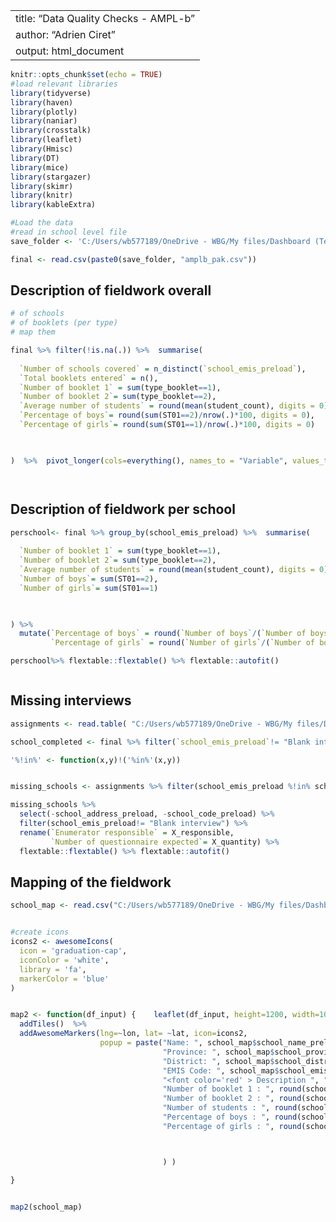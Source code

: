 
---
title: "Data Quality Checks - AMPL-b"
author: "Adrien Ciret"
output: html_document
---

```r
knitr::opts_chunk$set(echo = TRUE)
#load relevant libraries
library(tidyverse)
library(haven)
library(plotly)
library(naniar)
library(crosstalk)
library(leaflet)
library(Hmisc)
library(DT)
library(mice)
library(stargazer)
library(skimr)
library(knitr)
library(kableExtra)

#Load the data
#read in school level file
save_folder <- 'C:/Users/wb577189/OneDrive - WBG/My files/Dashboard (Team Folder)/Country_Work/Pakistan_all/2021/Data/01. Pilot/clean/amplb/'

final <- read.csv(paste0(save_folder, "amplb_pak.csv"))
```


## Description of fieldwork overall

```r

# of schools
# of booklets (per type)
# map them

final %>% filter(!is.na(.)) %>%  summarise(
  
  `Number of schools covered` = n_distinct(`school_emis_preload`),
  `Total booklets entered` = n(),
  `Number of booklet 1` = sum(type_booklet==1),
  `Number of booklet 2`= sum(type_booklet==2),
  `Average number of students` = round(mean(student_count), digits = 0),
  `Percentage of boys`= round(sum(ST01==2)/nrow(.)*100, digits = 0),
  `Percentage of girls`= round(sum(ST01==1)/nrow(.)*100, digits = 0)


  
)  %>%  pivot_longer(cols=everything(), names_to = "Variable", values_to= "Value") %>% flextable::flextable() %>% flextable::autofit()




```
## Description of fieldwork per school

```r


perschool<- final %>% group_by(school_emis_preload) %>%  summarise(
  
  `Number of booklet 1` = sum(type_booklet==1),
  `Number of booklet 2`= sum(type_booklet==2),
  `Average number of students` = round(mean(student_count), digits = 0),
  `Number of boys`= sum(ST01==2),
  `Number of girls`= sum(ST01==1)


  
) %>% 
  mutate(`Percentage of boys` = round(`Number of boys`/(`Number of boys` + `Number of girls`)*100, digits = 0),
         `Percentage of girls` = round(`Number of girls`/(`Number of boys` + `Number of girls`)*100, digits = 0))

perschool%>% flextable::flextable() %>% flextable::autofit() 



```


## Missing interviews

```r
assignments <- read.table( "C:/Users/wb577189/OneDrive - WBG/My files/Dashboard (Team Folder)/Country_Work/Pakistan_all/2021/Survey solutions/GEPD/AMPL-b/amplb_assignment_pak_pilot.txt", sep="\t", header=TRUE)

school_completed <- final %>% filter(`school_emis_preload`!= "Blank interview") %>% pull(`school_emis_preload`)

'%!in%' <- function(x,y)!('%in%'(x,y))


missing_schools <- assignments %>% filter(school_emis_preload %!in% school_completed)

missing_schools %>% 
  select(-school_address_preload, -school_code_preload) %>% 
  filter(school_emis_preload!= "Blank interview") %>% 
  rename(`Enumerator responsible` = X_responsible,
         `Number of questionnaire expected`= X_quantity) %>% 
  flextable::flextable() %>% flextable::autofit()
```




## Mapping of the fieldwork

```r

school_map <- read.csv("C:/Users/wb577189/OneDrive - WBG/My files/Dashboard (Team Folder)/Country_Work/Pakistan_all/2021/Data/01. Pilot/clean/final_complete_school_data.csv") %>% select(school_name_preload, school_province_preload, school_district_preload, school_emis_preload, lat, lon) %>% right_join(perschool %>% rename(school_emis_preload=`school_emis_preload`)) %>% filter(!is.na(.))


#create icons
icons2 <- awesomeIcons(
  icon = 'graduation-cap',
  iconColor = 'white',
  library = 'fa',
  markerColor = 'blue'
)


map2 <- function(df_input) {    leaflet(df_input, height=1200, width=1020) %>% 
  addTiles()  %>%
  addAwesomeMarkers(lng=~lon, lat= ~lat, icon=icons2,
                    popup = paste("Name: ", school_map$school_name_preload, " <br>",
                                  "Province: ", school_map$school_province_preload, " <br>",
                                  "District: ", school_map$school_district_preload, " <br>",
                                  "EMIS Code: ", school_map$school_emis_preload, " <br>",
                                  "<font color='red' > Description ", " <br> <font color='black' >",
                                  "Number of booklet 1 : ", round(school_map$`Number of booklet 1`, digits=2), "<br>",
                                  "Number of booklet 2 : ", round(school_map$`Number of booklet 1`, digits=2), "<br>",
                                  "Number of students : ", round(school_map$`Average number of students`, digits=2), "<br>",
                                  "Percentage of boys : ", round(school_map$`Percentage of boys`, digits=2), "% <br>",
                                  "Percentage of girls : ", round(school_map$`Percentage of girls`, digits=2), "% <br>"



                                  ) )  

}


map2(school_map)

```

